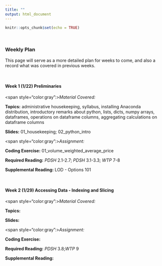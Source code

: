 ```yaml
---
title: ""
output: html_document
---
```


```r
knitr::opts_chunk$set(echo = TRUE)
```

&nbsp;

### **Weekly Plan**

This page will serve as a more detailed plan for weeks to come, and also a record what was covered in previous weeks.

&nbsp;


#### Week 1 (1/22) Preliminaries

<span style="color:gray":>*Material Covered:*</span> 

**Topics:** administrative housekeeping, syllabus, installing Anaconda distribution, introductory remarks about python, lists, dicts, numpy arrays, dataframes, operations on dataframe columns, aggregating calculations on dataframe columns

**Slides:** 01_housekeeping; 02_python_intro


<span style="color:gray":>*Assignment:*</span> 

**Coding Exercise:** 01_volume_weighted_average_price

**Required Reading:** *PDSH* 2.1-2.7; *PDSH* 3.1-3.3; *WTP* 7-8

**Supplemental Reading:** LOD - Options 101

&nbsp;

#### Week 2 (1/29) Accessing Data - Indexing and Slicing


<span style="color:gray":>*Material Covered:*</span> 

**Topics:** 

**Slides:** 

<span style="color:gray":>*Assignment:*</span> 

**Coding Exercise:** 

**Required Reading:** *PDSH* 3.8;*WTP* 9

**Supplemental Reading:** 